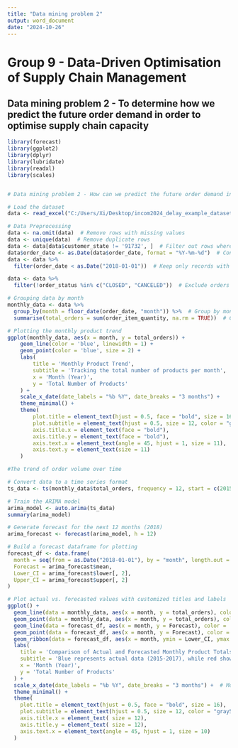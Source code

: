 ```yaml
---
title: "Data mining problem 2"
output: word_document
date: "2024-10-26"
---
```

# Group 9 - Data-Driven Optimisation of Supply Chain Management

## Data mining problem 2 - To determine how we predict the future order demand in order to optimise supply chain capacity

```r
library(forecast)
library(ggplot2)
library(dplyr)
library(lubridate)
library(readxl)
library(scales)


# Data mining problem 2 - How can we predict the future order demand in order to optimise supply chain capacity?

# Load the dataset
data <- read_excel("C:/Users/Xi/Desktop/incom2024_delay_example_dataset.xlsx")

# Data Preprocessing
data <- na.omit(data)  # Remove rows with missing values
data <- unique(data)  # Remove duplicate rows
data <- data[data$customer_state != '91732', ]  # Filter out rows where customer_state is '91732'
data$order_date <- as.Date(data$order_date, format = "%Y-%m-%d")  # Convert order_date to Date format
data <- data %>%
  filter(order_date < as.Date("2018-01-01"))  # Keep only records with order_date before 2018

data <- data %>%
  filter(!order_status %in% c("CLOSED", "CANCELED"))  # Exclude orders with status "CLOSED" or "CANCELED"

# Grouping data by month
monthly_data <- data %>%
  group_by(month = floor_date(order_date, "month")) %>%  # Group by month
  summarise(total_orders = sum(order_item_quantity, na.rm = TRUE))  # Calculate total orders per month

# Plotting the monthly product trend
ggplot(monthly_data, aes(x = month, y = total_orders)) +
    geom_line(color = 'blue', linewidth = 1) + 
    geom_point(color = 'blue', size = 2) + 
    labs(
        title = 'Monthly Product Trend',
        subtitle = 'Tracking the total number of products per month', 
        x = 'Month (Year)',  
        y = 'Total Number of Products' 
    ) +
    scale_x_date(date_labels = "%b %Y", date_breaks = "3 months") + 
    theme_minimal() +
    theme(
        plot.title = element_text(hjust = 0.5, face = "bold", size = 16),
        plot.subtitle = element_text(hjust = 0.5, size = 12, color = "gray50"),
        axis.title.x = element_text(face = "bold"),  
        axis.title.y = element_text(face = "bold"),  
        axis.text.x = element_text(angle = 45, hjust = 1, size = 11), 
        axis.text.y = element_text(size = 11) 
    )

```

```r
#The trend of order volume over time

# Convert data to a time series format
ts_data <- ts(monthly_data$total_orders, frequency = 12, start = c(2015, 1))

# Train the ARIMA model
arima_model <- auto.arima(ts_data)
summary(arima_model)  

# Generate forecast for the next 12 months (2018)
arima_forecast <- forecast(arima_model, h = 12)

# Build a forecast dataframe for plotting
forecast_df <- data.frame(
  month = seq(from = as.Date("2018-01-01"), by = "month", length.out = 12),
  Forecast = arima_forecast$mean,
  Lower_CI = arima_forecast$lower[, 2],
  Upper_CI = arima_forecast$upper[, 2]
)
```

```r
# Plot actual vs. forecasted values with customized titles and labels
ggplot() +
  geom_line(data = monthly_data, aes(x = month, y = total_orders), color = 'blue', linewidth = 1) + 
  geom_point(data = monthly_data, aes(x = month, y = total_orders), color = 'blue', size = 2) +  # Points for actual values
  geom_line(data = forecast_df, aes(x = month, y = Forecast), color = 'red', linewidth = 1) +
  geom_point(data = forecast_df, aes(x = month, y = Forecast), color = 'red', size = 2) +  # Points for forecasted values
  geom_ribbon(data = forecast_df, aes(x = month, ymin = Lower_CI, ymax = Upper_CI), fill = 'lightgrey', alpha = 0.4) +
  labs(
    title = 'Comparison of Actual and Forecasted Monthly Product Totals',
    subtitle = 'Blue represents actual data (2015-2017), while red shows forecasted values for 2018',
    x = 'Month (Year)',
    y = 'Total Number of Products'
  ) +
  scale_x_date(date_labels = "%b %Y", date_breaks = "3 months") +  # Monthly labels with quarterly breaks for readability
  theme_minimal() +
  theme(
    plot.title = element_text(hjust = 0.5, face = "bold", size = 16),
    plot.subtitle = element_text(hjust = 0.5, size = 12, color = "gray50"), 
    axis.title.x = element_text( size = 12),
    axis.title.y = element_text( size = 12),
    axis.text.x = element_text(angle = 45, hjust = 1, size = 10)
  )

```

